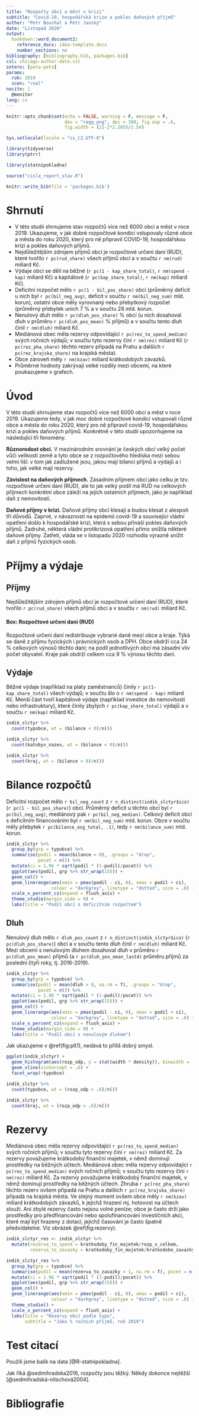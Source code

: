 ```yaml
---
title: "Rozpočty obcí a měst v krizi"
subtitle: "Covid-19, hospodářská krize a pokles daňových příjmů"
author: "Petr Bouchal a Petr Janský"
date: "Listopad 2020"
output: 
  bookdown::word_document2:
    reference_docx: idea-template.docx
    number_sections: no
bibliography: [bibliography.bib, packages.bib]
csl: chicago-author-date.csl
zotero: [peta-peta]
params:
  rok: 2019
  scen: "real"
nocite: |
  @monitor
lang: cs
---
```


```r
knitr::opts_chunk$set(echo = FALSE, warning = F, message = F,
                      dev = "ragg_png", dpi = 300, fig.asp = .6,
                      fig.width = (21-2*2.205)/2.54)

Sys.setlocale(locale = "cs_CZ.UTF-8")

library(tidyverse)
library(ptrr)

library(statnipokladna)
```

```r
source("cisla_report_stav.R")
```

```r
knitr::write_bib(file = 'packages.bib')
```

# Shrnutí

-   V této studii shrnujeme stav rozpočtů více než 6000 obcí a měst v roce 2019. Ukazujeme, v jak dobré rozpočtové kondici vstupovaly různé obce a města do roku 2020, který pro ně připravil COVID-19, hospodářskou krizi a pokles daňových příjmů.
-   Nejdůležitějším zdrojem příjmů obcí je rozpočtové určení daní (RUD), které tvořilo `r pc(rud_share)` všech příjmů obcí a v součtu `r nm(rud)` miliard Kč.
-   Výdaje obcí se dělí na běžné (`r pc(1 - kap_share_total)`, `r nm(spend - kap)` miliard Kč) a kapitálové (`r pc(kap_share_total)`, `r nm(kap)` miliard Kč).
-   Deficitní rozpočet mělo `r pc(1 - bil_pos_share)` obcí (průměrný deficit u nich byl `r pc(bil_neg_avg)`, deficit v součtu `r nm(bil_neg_sum)` mld. korun), ostatní obce měly vyrovnaný nebo přebytkový rozpočet (průměrný přebytek unich 7 % a v součtu 28 mld. korun.
-   Nenulový dluh mělo `r pc(dluh_pos_share)` % obcí (u nich dosahoval dluh v průměru `r pc(dluh_pos_mean)` % příjmů) a v součtu tento dluh činil `r nm(dluh)` miliard Kč.
-   Mediánová obec měla rezervy odpovídající `r pc(rez_to_spend_median)` svých ročních výdajů; v součtu tyto rezervy činí `r nm(rez)` miliard Kč (`r pc(rez_pha_share)` těchto rezerv připadá na Prahu a dalších `r pc(rez_krajska_share)` na krajská města).
-   Obce zároveň měly `r nm(kzav)` miliard krátkodobých závazků.
-   Průměrné hodnoty zakrývají velké rozdíly mezi obcemi, na které poukazujeme v grafech.

\newpage

# Úvod

V této studii shrnujeme stav rozpočtů více než 6000 obcí a měst v roce 2019. 
Ukazujeme tedy, v jak moc dobré rozpočtové kondici vstupovali různé obce a města do roku 2020, který pro ně připravil covid-19, hospodářskou krizi a pokles daňových příjmů. 
Konkrétně v této studii upozorňujeme na následující tři fenomény.

**Různorodost obcí.** V mezinárodním srovnání je českých obcí velký počet vůči velikosti země a tyto obce se z rozpočtového hlediska mezi sebou velmi liší: v tom jak zadlužené jsou, jakou mají bilanci příjmů a výdajů a i toho, jak velké mají rezervy.

**Závislost na daňových příjmech.** Zásadním příjmem obcí jako celku je tzv. rozpočtové určení daní (RUD), ale to jak velký podíl má RUD na celkových příjmech konkrétní obce záleží na jejích ostatních příjmech, jako je například daň z nemovitostí.

**Daňové příjmy v krizi.** Daňové příjmy obcí klesají a budou klesat z alespoň tří důvodů. 
Zaprvé, v návaznosti na epidemii covid-19 a související vládní opatření došlo k hospodářské krizi, která s sebou přináší pokles daňových příjmů. 
Zadruhé, některá vládní protikrizová opatření přímo snížila některé daňové příjmy. Zatřetí, vláda se v listopadu 2020 rozhodla výrazně snížit daň z příjmů fyzických osob.

# Příjmy a výdaje

## Příjmy

Nejdůležitějším zdrojem příjmů obcí je rozpočtové určení daní (RUD), které tvořilo `r pc(rud_share)` všech příjmů obcí a v součtu `r nm(rud)` miliard Kč.

#### Box: Rozpočtové určení daní (RUD) {.unnumbered}

Rozpočtové určení daní redistribuuje vybrané daně mezi obce a kraje. Týká se daně z příjmu fyzických i právnických osob a DPH. 
Obce obdrží cca 24 % celkových výnosů těchto daní; na podíl jednotlivých obcí má zásadní vliv počet obyvatel. Kraje pak obdrží celkem cca 9 % výnosu těchto daní.

## Výdaje

Běžné výdaje (například na platy zaměstnanců) činily `r pc(1-kap_share_total)` všech výdajů; v součtu šlo o `r nm(spend - kap)` miliard Kč. 
Menší část tvoří kapitálové výdaje (například investice do nemovitostí nebo infrastruktury), které činily zbylých `r pc(kap_share_total)` výdajů a v součtu `r nm(kap)` miliard Kč.

```r
indik_slctyr %>% 
  count(typobce, wt = (bilance < 0)/n())
```

```r
indik_slctyr %>% 
  count(katobyv_nazev, wt = (bilance < 0)/n())
```

```r
indik_slctyr %>% 
  count(kraj, wt = (bilance < 0)/n())
```

# Bilance rozpočtů

Deficitní rozpočet mělo `r bil_neg_count` z `r n_distinct(indik_slctyr$ico)` (`r pc(1 - bil_pos_share)`) obcí. 
Průměrný deficit u těchto obcí byl `r pc(bil_neg_avg)`, mediánový pak `r pc(bil_neg_median)`. 
Celkový deficit obcí s deficitním financováním byl `r nm(bil_neg_sum)` mld. korun. 
Obce v součtu měly přebytek `r pc(bilance_avg_total, .1)`, tedy `r nm(bilance_sum)` mld. korun.

```r
indik_slctyr %>% 
  group_by(grp = typobce) %>% 
  summarise(podil = mean(bilance < 0), .groups = "drop",
            pocet = n()) %>% 
  mutate(ci = 1.96 * sqrt(podil * (1-podil)/pocet)) %>% 
  ggplot(aes(podil, grp %>% str_wrap(15))) + 
  geom_col() +
  geom_linerange(aes(xmin = pmax(podil - ci, 0), xmax = podil + ci),
                 colour = "darkgrey", linetype = "dotted", size = .8) +
  scale_x_percent_cz(expand = flush_axis) +
  theme_studie(margin_side = 0) +
  labs(title = "Podíl obcí s deficitním rozpočtem")
```

## Dluh

Nenulový dluh mělo `r dluh_pos_count` z `r n_distinct(indik_slctyr$ico)` (`r pc(dluh_pos_share)`) obcí a v součtu tento dluh činil `r nm(dluh)` miliard Kč. Mezi obcemi s nenulovým dluhem dosahoval dluh v průměru `r pc(dluh_pos_mean)` příjmů (a `r pc(dluh_pos_mean_last4)` průměru příjmů za poslední čtyři roky, tj. 2016-2019).

```r
indik_slctyr %>% 
  group_by(grp = typobce) %>% 
  summarise(podil = mean(dluh > 0, na.rm = T), .groups = "drop",
            pocet = n()) %>% 
  mutate(ci = 1.96 * sqrt(podil * (1-podil)/pocet)) %>% 
  ggplot(aes(podil, grp %>% str_wrap(15))) + 
  geom_col() +
  geom_linerange(aes(xmin = pmax(podil - ci, 0), xmax = podil + ci),
                 colour = "darkgrey", linetype = "dotted", size = .8) +
  scale_x_percent_cz(expand = flush_axis) +
  theme_studie(margin_side = 0) +
  labs(title = "Podíl obcí s nenulovým dluhem")
```

Jak ukazujeme v \@ref(fig:plt1), nedává to příliš dobrý smysl.

```r
ggplot(indik_slctyr) +
  geom_histogram(aes(rozp_odp, y = stat(width * density)), binwidth = .05) +
  geom_vline(xintercept = .6) +
  facet_wrap(~typobce)
```

```r
indik_slctyr %>% 
  count(typobce, wt = (rozp_odp > .6)/n())

```

```r
indik_slctyr %>% 
  count(kraj, wt = (rozp_odp > .6)/n())
```

# Rezervy

Mediánová obec měla rezervy odpovídající `r pc(rez_to_spend_median)` svých ročních příjmů; v součtu tyto rezervy činí `r nm(rez)` miliard Kč. 
Za rezervy považujeme krátkodobý finanční majetek, v němž dominují prostředky na běžných účtech.
Mediánová obec měla rezervy odpovídající `r pc(rez_to_spend_median)` svých ročních příjmů; v součtu tyto rezervy činí `r nm(rez)` miliard Kč. 
Za rezervy považujeme krátkodobý finanční majetek, v němž dominují prostředky na běžných účtech.
Zhruba `r pc(rez_pha_share)` těchto rezerv ovšem připadá na Prahu a dalších `r pc(rez_krajska_share)` připadá na krajská města. 
Ve stejný moment ovšem obce měly `r nm(kzav)` miliard krátkodobých závazků, k jejichž hrazení mj. hotovost na účtech slouží. 
Ani zbylé rezervy často nejsou volné peníze; obce je často drží jako prostředky pro předfinancování nebo spolufinancování investičních akcí, které mají být hrazeny z dotací, jejichž časování je často špatně předvídatelné. Viz obrázek \@ref(fig:rezervy).

```r
indik_slctyr_res <- indik_slctyr %>% 
  mutate(rezerva_to_spend = kratkodoby_fin_majetek/rozp_v_celkem,
         rezerva_to_zavazky = kratkodoby_fin_majetek/kratkodobe_zavazky)
```

```r
indik_slctyr_res %>% 
  group_by(grp = typobce) %>% 
  summarise(podil = mean(rezerva_to_zavazky < 1, na.rm = T), pocet = n()) %>%
  mutate(ci = 1.96 * sqrt(podil * (1-podil)/pocet)) %>% 
  ggplot(aes(podil, grp %>% str_wrap(15))) + 
  geom_col() +
  geom_linerange(aes(xmin = pmax(podil - ci, 0), xmax = podil + ci),
                 colour = "darkgrey", linetype = "dotted", size = .8) +
  theme_studie() +
  scale_x_percent_cz(expand = flush_axis) +
  labs(title = "Rezervy obcí podle typu",
       subtitle = "Jako % ročních příjmů, rok 2019")
```

# Test citací

Použili jsme balík na data [@R-statnipokladna].

Jak říká @sedmihradska2016, rozpočty jsou těžký. Někdy dokonce nejtěžší [@sedmihradská-nitschová2004].

# Bibliografie
